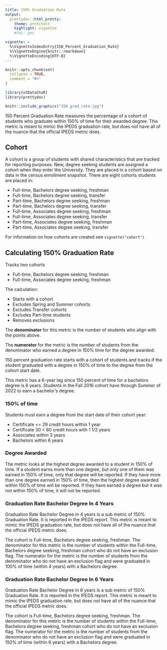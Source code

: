 ```yaml
---
title: 150% Graduation Rate
output: 
  prettydoc::html_pretty:
    theme: architect
    highlight: vignette
    #toc: yes

vignette: >
  %\VignetteIndexEntry{150_Percent_Graduation_Rate}
  %\VignetteEngine{knitr::rmarkdown}
  %\VignetteEncoding{UTF-8}
---
```


```r
knitr::opts_chunk$set(
  collapse = TRUE,
  comment = "#>"
)
```

```r
library(utDataStoR)
library(prettydoc)
```

```r
knitr::include_graphics("150_grad_rate.jpg")
```

150 Percent Graduation Rate measures the percentage of a cohort of students who graduate within 150% of time for their awarded degree. This metric is meant to mimic the IPEDS graduation rate, but does not have all of the nuance that the official IPEDS metric does.

## Cohort

A cohort is a group of students with shared characteristics that are tracked for reporting purposes. New, degree seeking students are assigned a cohort when they enter the University. They are placed in a cohort based on data in the census enrollment snapshot. There are eight cohorts students are placed in:

- Full-time, Bachelors degree seeking, freshman
- Full-time, Bachelors degree seeking, transfer
- Part-time, Bachelors degree seeking, freshman
- Part-time, Bachelors degree seeking, transfer
- Full-time, Associates degree seeking, freshman
- Full-time, Associates degree seeking, transfer
- Part-time, Associates degree seeking, freshman
- Part-time, Associates degree seeking, transfer

For information on how cohorts are created see `vignette("cohort")`

## Calculating 150% Graduation Rate

Tracks two cohorts

- Full-time, Bachelors degree seeking, freshman
- Full-time, Associates degree seeking, freshman

The calculation:

- Starts with a cohort
- Excludes Spring and Summer cohorts
- Excludes Transfer cohorts
- Excludes Part-time students
- Removes exclusions

The **denominator** for this metric is the number of students who align with the points above. 

The **numerator** for the metric is the number of students from the denominator who earned a degree in 150% time for the degree awarded. 

150 percent graduation rate starts with a cohort of students and tracks if the student graduated with a degree in 150% of time to the degree from the cohort start date. 

This metric has a 6-year lag since 150 percent of time for a bachelors degree is 6 years. Students in the Fall 2016 cohort have through Summer of 2022 to earn a bachelor's degree.

### 150% of time
Students must earn a degree from the start date of their cohort year:

- Certificate <= 29 credit hours within 1 year
- Certificate 30 < 60 credit hours with 1 1/2 years
- Associates within 3 years
- Bachelors within 6 years

### Degree Awarded
The metric looks at the highest degree awarded to a student in 150% of time. If a student earns more than one degree, but only one of them was earned in 150% of time, only that degree will be reported. If they have more than one degree earned in 150% of time, then the highest degree awarded within 150% of time will be reported. If they have earned a degree but it was not within 150% of time, it will not be reported.

### Graduation Rate Bachelor Degree In 4 Years

Graduation Rate Bachelor Degree in 4 years is a sub metric of 150% Graduation Rate. It is reported in the IPEDS report. This metric is meant to mimic the IPEDS graduation rate, but does not have all of the nuance that the official IPEDS metric does.

The cohort is Full-time, Bachelors degree seeking, freshman. The denominator for this metric is the number of students within the Full-time, Bachelors degree seeking, freshman cohort who do not have an exclusion flag. The numerator for the metric is the number of students from the denominator who do not have an exclusion flag and were graduated in 100% of time (within 4 years) with a Bachelors degree.

### Graduation Rate Bachelor Degree In 6 Years

Graduation Rate Bachelor Degree in 6 years is a sub metric of 150% Graduation Rate. It is reported in the IPEDS report. This metric is meant to mimic the IPEDS graduation rate, but does not have all of the nuance that the official IPEDS metric does.

The cohort is Full-time, Bachelors degree seeking, freshman. The denominator for this metric is the number of students within the Full-time, Bachelors degree seeking, freshman cohort who do not have an exclusion flag. The numerator for the metric is the number of students from the denominator who do not have an exclusion flag and were graduated in 150% of time (within 6 years) with a Bachelors degree.
